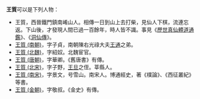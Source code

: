 '''王質'''可以是下列人物：
{{wikisource|歷世真仙體道通鑑/28#王質}}
*王質，西晉鐵門鎮南崤山人。相傳一日到山上去打柴，見仙人下棋，流連忘返。下山後，才發現人間已過一百餘年，時人皆不識。事見《[[歷世真仙體道通鑑|歷世真仙體道通鑑]]》、《[[洞仙傳|洞仙傳]]》。
*[[王質_(南朝)|王質 (南朝)]]，字子貞，南朝陳右光祿大夫[[王通_(南朝)|王通]]之弟。
*[[王質_(北魏)|王質 (北魏)]]，字紹奴。北魏宦官。
*[[王質_(唐朝)|王質 (唐朝)]]，字華卿。《舊唐書》有傳。
*[[王質_(北宋)|王質 (北宋)]]，字子野，[[王旦|王旦]]之侄。莘縣人。
*[[王質_(南宋)|王質 (南宋)]]，字景文，号雪山。南宋人。博通經史，著《樸論》、《西征叢紀》等書。
*[[王質_(金朝)|王質 (金朝)]]，字敬叔。《金史》有傳。

{{disambig|Cat=二字王姓人名消歧義|zhi}}